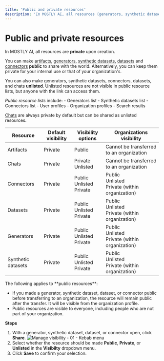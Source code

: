 ```yaml
---
title: 'Public and private resources'
description: 'In MOSTLY AI, all resources (generators, synthetic datasets, connectors, chats, datasets) are private by default. You can make generators and synthetic datasets public to share them with the world or keep them private for internal use.'
---
```



# Public and private resources

In MOSTLY AI, all resources are **private** upon creation.

You can make [artifacts](/assistant/artifacts), [generators](/generators), [synthetic datasets](/synthetic-datasets), [datasets](/datasets) and [connectors](/connectors) **public** to share with the world. Alternatively, you can keep them private for your internal use or that of your organization's.

You can also make generators, synthetic datasets, connectors, datasets, and chats **unlisted**. Unlisted resources are not visible in public resource lists, but anyone with the link can access them.

<CustomCallout>

_Public resource lists_ include: - Generators list - Synthetic datasets list - Connectors list - User profiles - Organization profiles - Search results

</CustomCallout>

[Chats](/assistant) are always private by default but can be shared as unlisted resources.

| Resource           | Default visibility            | Visibility options                                                                                  | Organizations visibility                                                                                                  |
| ------------------ | ----------------------------- | --------------------------------------------------------------------------------------------------- | ------------------------------------------------------------------------------------------------------------------------- |
| Artifacts          | <PrivateResourceIcon/>Private | <PublicResourceIcon/>Public<br />                                                                   | Cannot be transferred to an organization                                                                                  |
| Chats              | <PrivateResourceIcon/>Private | <PrivateResourceIcon/>Private<br /><UnlistedResourceIcon/>Unlisted                                  | Cannot be transferred to an organization                                                                                  |
| Connectors         | <PrivateResourceIcon/>Private | <PublicResourceIcon/>Public<br /><UnlistedResourceIcon/>Unlisted<br /><PrivateResourceIcon/>Private | <PublicResourceIcon/>Public<br /><UnlistedResourceIcon/>Unlisted<br /><PrivateResourceIcon/>Private (within organization) |
| Datasets           | <PrivateResourceIcon/>Private | <PublicResourceIcon/>Public<br /><UnlistedResourceIcon/>Unlisted<br /><PrivateResourceIcon/>Private | <PublicResourceIcon/>Public<br /><UnlistedResourceIcon/>Unlisted<br /><PrivateResourceIcon/>Private (within organization) |
| Generators         | <PrivateResourceIcon/>Private | <PublicResourceIcon/>Public<br /><UnlistedResourceIcon/>Unlisted<br /><PrivateResourceIcon/>Private | <PublicResourceIcon/>Public<br /><UnlistedResourceIcon/>Unlisted<br /><PrivateResourceIcon/>Private (within organization) |
| Synthetic datasets | <PrivateResourceIcon/>Private | <PublicResourceIcon/>Public<br /><UnlistedResourceIcon/>Unlisted<br /><PrivateResourceIcon/>Private | <PublicResourceIcon/>Public<br /><UnlistedResourceIcon/>Unlisted<br /><PrivateResourceIcon/>Private (within organization) |

<Callout>
The following applies to **public resources**:

- If you made a generator, synthetic dataset, dataset, or connector public before transferring to an organization, the resource will remain public after the transfer. It will be visible from the organization profile.
- Public resources are visible to everyone, including people who are not part of your organization.

</Callout>

**Steps**

1. With a generator, synthetic dataset, dataset, or connector open, click **Share**.
   <Image src="/docimages/organizations/add-assets-01-select-share.webp" alt="Manage visibility - 01 - Kebab menu" width={700} height={300} />
2. Select whether the resource should be made **Public**, **Private**, or **Unlisted** in the **Visibilty** dropdown menu.
3. Click **Save** to confirm your selection.
